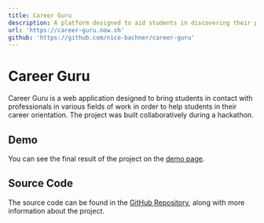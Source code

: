 ```yaml
---
title: Career Guru
description: A platform designed to aid students in discovering their professional orientation
url: 'https://career-guru.now.sh'
github: 'https://github.com/nico-bachner/career-guru'
---
```


# Career Guru

Career Guru is a web application designed to bring students in contact with professionals in various fields of work in order to help students in their career orientation. The project was built collaboratively during a hackathon.

## Demo

You can see the final result of the project on the [demo page](https://career-guru.now.sh).

## Source Code

The source code can be found in the [GitHub Repository](https://github.com/nico-bachner/career-guru), along with more information about the project.
